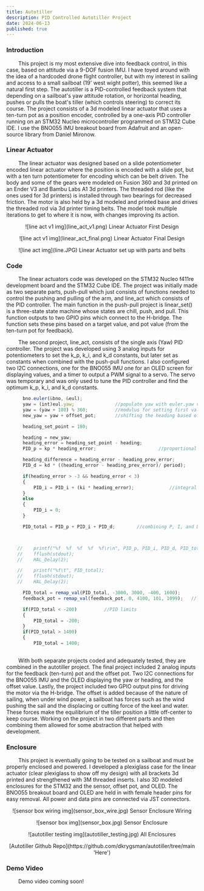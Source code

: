 ```yaml
---
title: Autotiller
description: PID Controlled Autotiller Project
date: 2024-06-13
published: true
---
```


 ### Introduction 

&nbsp;&nbsp;&nbsp;&nbsp;&nbsp;&nbsp;&nbsp;&nbsp;This project is my most extensive dive into feedback control, in this case, based on attitude via a 9-DOF fusion IMU. I have toyed around with the idea of a hardcoded drone flight controller, but with my interest in sailing and access to a small sailboat (19' west wight potter), this seemed like a natural first step. The autotiller is a PID-controlled feedback system that depending on a sailboat's yaw attitude rotation, or horizontal heading, pushes or pulls the boat's tiller (which controls steering) to correct its course. The project consists of a 3d modeled linear actuator that uses a ten-turn pot as a position encoder, controlled by a one-axis PID controller running on an STM32 Nucleo microcontroller programmed on STM32 Cube IDE. I use the BNO055 IMU breakout board from Adafruit and an open-source library from Daniel Mironow. 

### Linear Actuator 

&nbsp;&nbsp;&nbsp;&nbsp;&nbsp;&nbsp;&nbsp;&nbsp;The linear actuator was designed based on a slide potentiometer encoded linear actuator where the position is encoded with a slide pot, but with a ten turn potentiometer for encoding which can be belt driven. The body and some of the gears were modeled on Fusion 360 and 3d printed on an Ender V3 and Bambu Labs A1 3d printers. The threaded rod (like the ones used for 3d printers) is installed through two bearings for decreased friction. The motor is also held by a 3d modeled and printed base and drives the threaded rod via 3d printer timing belts. The model took multiple iterations to get to where it is now, with changes improving its action. 

<p align="center">
    ![line act v1 img](line_act_v1.png)
    Linear Actuator First Design 
</p>

<p align="center">
    ![line act v1 img](linear_act_final.png)
    Linear Actuator Final Design 
</p>

<p align="center">
    ![line act img](line.JPG)
    Linear Actuator set up with parts and belts
</p>

### Code

&nbsp;&nbsp;&nbsp;&nbsp;&nbsp;&nbsp;&nbsp;&nbsp;The linear actuators code was developed on the STM32 Nucleo f411re development board and the STM32 Cube IDE. The project was initially made as two separate parts, push-pull which just consists of functions needed to control the pushing and pulling of the arm, and line_act which consists of the PID controller. The main function in the push-pull project is linear_set() is a three-state state machine whose states are chill, push, and pull. This function outputs to two GPIO pins which connect to the H-bridge. The function sets these pins based on a target value, and pot value (from the ten-turn pot for feedback). 

&nbsp;&nbsp;&nbsp;&nbsp;&nbsp;&nbsp;&nbsp;&nbsp;The second project, line_act, consists of the single axis (Yaw) PID controller. The project was developed using 3 analog inputs for potentiometers to set the k_p, k_i, and k_d constants, but later set as constants when combined with the push-pull functions. I also configured two I2C connections, one for the BNO055 IMU one for an OLED screen for displaying values, and a timer to output a PWM signal to a servo. The servo was temporary and was only used to tune the PID controller and find the optimum k_p, k_i, and k_d constants. 

```js showLineNumbers
	  bno.euler(&bno, &eul);			
	  yaw = (int)eul.yaw;				//populate yaw with euler.yaw value 
	  yaw = (yaw + 180) % 360;			//modulus for setting first value to 180 instead of 0 
	  new_yaw = yaw + offset_pot;		//shifting the heading based off offset

	  heading_set_point = 180;

	  heading = new_yaw;
	  heading_error = heading_set_point - heading;
	  PID_p = kp * heading_error;						//proportional component

	  heading_difference = heading_error - heading_prev_error;
	  PID_d = kd * ((heading_error - heading_prev_error)/ period);		//derivative component

	  if(heading_error > -3 && heading_error < 3)
	  {
		  PID_i = PID_i + (ki * heading_error);				//integral component 
	  }
	  else
	  {
		  PID_i = 0;
	  }

	  PID_total = PID_p + PID_i + PID_d;		//combining P, I, and D components 



    //	  printf("%f  %f  %f  %f  %f\r\n", PID_p, PID_i, PID_d, PID_total, heading_error);
    //	  fflush(stdout);
    //	  HAL_Delay(2);

    //	  printf("%f\t", PID_total);
    //	  fflush(stdout);
    //	  HAL_Delay(2);

	  PID_total = remap_val(PID_total, -3000, 3000, -400, 1600); 		//remapping values for range and sensitivity 
	  feedback_pot = remap_val(feedback_pot, 0, 4100, 101, 1099);	//limits set at 130 and 1070

	  if(PID_total < -200)			//PID limits 
	  {
		  PID_total = -200;
	  }
	  if(PID_total > 1400)
	  {
		  PID_total = 1400;
	  
```

&nbsp;&nbsp;&nbsp;&nbsp;&nbsp;&nbsp;&nbsp;&nbsp;With both separate projects coded and adequately tested, they are combined in the autotiller project. The final project included 2 analog inputs for the feedback (ten-turn) pot and the offset pot. Two I2C connections for the BNO055 IMU and the OLED displaying the yaw or heading, and the offset value. Lastly, the project included two GPIO output pins for driving the motor via the H-bridge. The offset is added because of the nature of sailing, when under wind power, a sailboat has forces such as the wind pushing the sail and the displacing or cutting force of the keel and water. These forces make the equilibrium of the tiller position a little off-center to keep course. Working on the project in two different parts and then combining them allowed for some abstraction that helped with development. 

### Enclosure

&nbsp;&nbsp;&nbsp;&nbsp;&nbsp;&nbsp;&nbsp;&nbsp;This project is eventually going to be tested on a sailboat and must be properly enclosed and powered. I developed a plexiglass case for the linear actuator (clear plexiglass to show off my design) with all brackets 3d printed and strengthened with 3M threaded inserts. I also 3D modeled enclosures for the STM32 and the sensor, offset pot, and OLED. The BNO055 breakout board and OLED are held in with female header pins for easy removal. All power and data pins are connected via JST connectors. 

<p align="center">
    ![sensor box wiring img](sensor_box_wire.jpg)
    Sensor Enclosure Wiring
</p>

<p align="center">
    ![sensor box img](sensor_box.jpg)
    Sensor Enclosure
</p>

<p align="center">
    ![autotiller testing img](autotiller_testing.jpg)
    All Enclosures 
</p>

<p align="center">
    [Autotiller Github Repo](https://github.com/dkrygsman/autotiller/tree/main 'Here')
</p>

### Demo Video 

&nbsp;&nbsp;&nbsp;&nbsp;&nbsp;&nbsp;&nbsp;&nbsp;Demo video coming soon!

